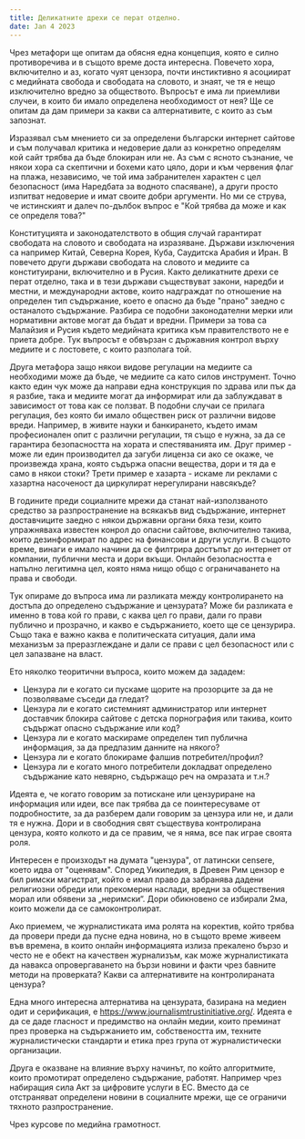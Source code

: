 ```yaml
---
title: Деликатните дрехи се перат отделно.
date: Jan 4 2023
---
```


Чрез метафори ще опитам да обясня една концепция, която е силно противоречива и в същото време доста интересна. Повечето хора, включително и аз, когато чуят цензора, почти инстиктивно я асоциират с медийната свобода и свободата на словото, и знаят, че тя е нещо изключително вредно за обществото. Въпросът е има ли приемливи случеи, в които би имало определена необходимост от нея? Ще се опитам да дам примери за какви са алтернативите, с които аз съм запознат.

Изразявал съм мнението си за определени български интернет сайтове и съм получавал критика и недоверие дали аз конкретно определям кой сайт трябва да бъде блокиран или не. Аз съм с ясното съзнание, че някои хора са скептични и бохеми като цяло, дори и към червения флаг на плажа, независимо, че той има забранителен характен с цел безопасност (има Наредбата за водното спасяване), а други просто изпитват недоверие и имат своите добри аргументи. Но ми се струва, че истинският и далеч по-дълбок въпрос е "Кой трябва да може и как се определя това?"

Конституцията и законодателството в общия случай гарантират свободата на словото и свободата на изразяване. Държави изключения са например Китай, Северна Корея, Куба, Саудитска Арабия и Иран. В повечето други държави свободата на словото и медиите са конституирани, включително и в Русия. Както деликатните дрехи се перат отделно, така и в тези държави съществуват закони, наредби и местни, и международни актове, които надграждат по отношение на определен тип съдържание, което е опасно да бъде "прано" заедно с останалото съдържание. Разбира се подобни законодателни мерки или нормативни актове могат да бъдат и вредни. Примери за това са Малайзия и Русия където медийната критика към правителството не е приета добре. Тук въпросът е обвързан с държавния контрол върху медиите и с лостовете, с които разполага той.

Друга метафора защо някои видове регулации на медиите са необходими може да бъде, че медиите са като силов инструмент. Точно както един чук може да направи една конструкция по здрава или пък да я разбие, така и медиите могат да информират или да заблуждават в зависимост от това как се ползват. В подобни случаи се прилага регулация, без която би имало обществен риск от различни видове вреди. Например, в живите науки и банкирането, където имам професионален опит с различни регулации, тя също е нужна, за да се гарантира безопасността на хората и спестяванията им. Друг пример - може ли един производител да загуби лиценза си ако се окаже, че произвежда храна, която съдържа опасни вещества, дори и тя да е само в някои стоки? Трети пример е хазарта - искаме ли реклами с хазартна насоченост да циркулират нерегулирани навсякъде?

В годините преди социалните мрежи да станат най-използваното средство за разпространение на всякакъв вид съдържание, интернет доставчиците заедно с някои държавни органи бяха тези, които упражняваха известен конрол до опасни сайтове, включително такива, които дезинформират по адрес на финансови и други услуги. В същото време, винаги е имало начини да се филтрира достъпът до интернет от компании, публични места и дори вкъщи. Онлайн безопасността е напълно легитимна цел, която няма нищо общо с ограничаването на права и свободи.

Тук опираме до въпроса има ли разликата между контролирането на достъпа до определено съдържание и цензурата? Може би разликата е именно в това кой го прави, с каква цел го прави, дали го прави публично и прозрачно, и какво е съдържанието, което ще се цензурира. Също така е важно каква е политическата ситуация, дали има механизъм за преразглеждане и дали се прави с цел безопасност или с цел запазване на власт.

Ето няколко теоритични въпроса, които можем да зададем:
- Цензура ли е когато си пускаме щорите на прозорците за да не позволяваме съседи да гледат?
- Цензура ли е когато системният администратор или интернет доставчик блокира сайтове с детска порнография или такива, които съдържат опасно съдържание или код?
- Цензура ли е когато маскираме определен тип публична информация, за да предпазим данните на някого?
- Цензура ли е когато блокираме фалшив потребител/профил?
- Цензура ли е когато много потребители докладват определено съдържание като невярно, съдържащо реч на омразата и т.н.?

Идеята е, че когато говорим за потискане или цензуриране на информация или идеи, все пак трябва да се поинтересуваме от подробностите, за да разберем дали говорим за цензура или не, и дали тя е нужна. Дори и в свободния свят съществува контролирана цензура, която колкото и да се правим, че я няма, все пак играе своята роля.

Интересен е произходът на думата "цензура", от латински censere, което идва от "оценявам". Според Уикипедия, в Древен Рим цензор е бил римски магистрат, който е имал право да забранява дадени религиозни обреди или прекомерни наслади, вредни за обществения морал или обявени за „неримски“. Дори обикновено се избирали 2ма, които можели да се самоконтролират.

Ако приемем, че журналистиката има ролята на коректив, който трябва да провери преди да пусне една новина, но в същото време живеем във времена, в които онлайн информацията излиза прекалено бързо и често не е обект на качествен журнализъм, как може журналистиката да навакса опровергаването на бързи новини и факти чрез бавните методи на проверката? Какви са алтернативите на контролираната цензура?

Една много интересна алтернатива на цензурата, базирана на медиен одит и серификация, е https://www.journalismtrustinitiative.org/. Идеята е да се даде гласност и предимство на онлайн медии, които преминат през проверка на съдържанието им, собствеността им, техните журналистически стандарти и етика през група от журналистически организации.

Друга е оказване на влияние върху начинът, по който алгоритмите, които промотират определено съдържание, работят. Например чрез набиращия сила Акт за цифровите услуги в ЕС. Вместо да се отстраняват определени новини в социалните мрежи, ще се ограничи тяхното разпространение.

Чрез курсове по медийна грамотност.
